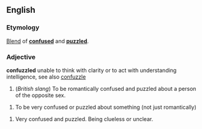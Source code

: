 ==English==
===Etymology===
[[Blend]] of '''[[confused]]''' and '''[[puzzled]]'''.

===Adjective===
'''confuzzled''' unable to think with clarity or to act with understanding intelligence, see also [[confuzzle]]

#(''British slang'') To be romantically confused and puzzled about a person of the opposite sex. 

# To be very confused or puzzled about something (not just romantically) 

# Very confused and puzzled. Being clueless or unclear.